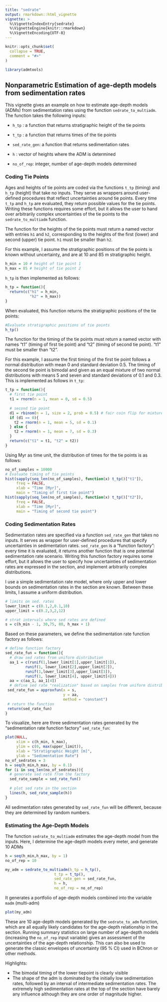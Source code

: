 ```yaml
---
title: "sedrate"
output: rmarkdown::html_vignette
vignette: >
  %\VignetteIndexEntry{sedrate}
  %\VignetteEngine{knitr::rmarkdown}
  %\VignetteEncoding{UTF-8}
---
```


```r
knitr::opts_chunk$set(
  collapse = TRUE,
  comment = "#>"
)
```

```r
library(admtools)
```

## Nonparametric Estimation of age-depth models from sedimentation rates

This vignette gives an example on how to estimate age-depth models (ADMs) from sedimentation rates using the function `sedrate_to_multiadm`. The function takes the following inputs:

-   `h_tp` : a function that returns stratigraphic height of the tie points

-   `t_tp` : a function that returns times of the tie points

-   `sed_rate_gen`: a function that returns sedimentation rates

-   `h` : vector of heights where the ADM is determined

-   `no_of_rep`: integer, number of age-depth models determined

### Coding Tie Points

Ages and heights of tie points are coded via the functions `t_tp` (timing) and `h_tp` (height) that take no inputs. They serve as wrappers around user-defined procedures that reflect uncertainties around tie points. Every time `t_tp` and `h_tp` are evaluated, they return possible values for the tie points. Writing these functions requires some effort, but it allows the user to hand over arbitrarily complex uncertainties of the tie points to the `sedrate_to_multiadm` function.

The function for the heights of the tie points must return a named vector with entries `h1` and `h2`, corresponding to the heights of the first (lower) and second (upper) tie point. `h1` must be smaller than `h2`.

For this example, I assume the stratigraphic positions of the tie points is known without uncertainty, and are at 10 and 85 m stratigraphic height.

```r
h_min = 10 # height of tie point 1
h_max = 85 # height of tie point 2
```

`h_tp` is then implemented as follows:

```r
h_tp = function(){
  return(c("h1" = h_min, 
           "h2" = h_max))
}
```

When evaluated, this function returns the stratigraphic positions of the tie points:

```r
#Evaluate stratigraphic positions of tie points
h_tp()
```

The function for the timing of the tie points must return a named vector with names "t1" (timing of first tie point) and "t2" (timing of second tie point). "t1" must be smaller than "t2".

For this example, I assume the first timing of the first tie point follows a normal distribution with mean 0 and standard deviation 0.5. The timing of the second tie point is bimodal and given as an equal mixture of two normal distributions with means 5 and seven and standard deviations of 0.1 and 0.3. This is implemented as follows in `t_tp`:

```r
t_tp = function(){
  # first tie point
  t1 = rnorm(n = 1, mean = 0, sd = 0.5)
  
  # second tie point
  d1 = rbinom(n = 1, size = 2, prob = 0.5) # fair coin flip for mixture
  if (d1 == 0){
    t2 = rnorm(n = 1, mean = 5, sd = 0.1)
  } else {
    t2 = rnorm(n = 1, mean = 7, sd = 0.3)
  }
  return(c("t1" = t1, "t2" = t2))
}
```

Using Myr as time unit, the distribution of times for the tie points is as follows:

```r
no_of_samples = 10000
# Evaluate timing of tie points
hist(sapply(seq_len(no_of_samples), function(x) t_tp()["t1"]),
     freq = FALSE,
     xlab = "Time [Myr]",
     main = "Timing of first tie point")
hist(sapply(seq_len(no_of_samples), function(x) t_tp()["t2"]),
     freq = FALSE,
     xlab = "Time [Myr]",
     main = "Timing of second tie point")

```

### Coding Sedimentation Rates

Sedimentation rates are specified via a function `sed_rate_gen` that takes no inputs. It serves as wrapper for user-defined procedures that specify uncertainties in sedimentation rates. `sed_rate_gen` is a "function factory": every time it is evaluated, it returns another function that is one potential sedimentation rate scenario. Writing this function factory requires some effort, but it allows the user to specify how uncertainties of sedimentation rates are expressed in the section, and implement arbitrarily complex distributions.

I use a simple sedimentation rate model, where only upper and lower bounds on sedimentation rates in the section are known. Between these limits, I assume a uniform distribution.

```r
# limits on sed. rates
lower_limit = c(0.1,2,0.1,10)
upper_limit = c(0.2,3,2,12)

# strat intervals where sed rates are defined
s = c(h_min - 1, 30,75, 80, h_max + 1)
```

Based on these parameters, we define the sedimentation rate function factory as follows:

```r
# define function factory
sed_rate_fun = function(){
  # draw sed rates from uniform distribution
  aa_1 = c(runif(1,lower_limit[1],upper_limit[1]),
         runif(1, lower_limit[2],upper_limit[2]),
         runif(1,lower_limit[3],upper_limit[3]),
         runif(1, lower_limit[4], upper_limit[4]))
  aa = c(aa_1, aa_1[4])
  # define sed rate "realization" based on samples from uniform distribution
 sed_rate_fun = approxfun(x = s,
                          y = aa,
                          method = "constant")
 # return the function
 return(sed_rate_fun)
}
```

To visualize, here are three sedimentation rates generated by the "sedimentation rate function factory" `sed_rate_fun`:

```r
plot(NULL,
     xlim = c(h_min, h_max),
     ylim = c(0, max(upper_limit)),
     xlab = "Stratigraphic Height [m]",
     ylab = "Sedimentation Rate")
no_of_sedrates = 3
h = seq(h_min,h_max, by = 0.1)
for (i in seq_len(no_of_sedrates)){
  # generate sed rate from the factory
  sed_rate_sample = sed_rate_fun()
  
  # plot sed rate in the section
  lines(h, sed_rate_sample(h))
}
```

All sedimentation rates generated by `sed_rate_fun` will be different, because they are determined by random numbers.

### Estimating the Age-Depth Models

The function `sedrate_to_multiadm` estimates the age-depth model from the inputs. Here, I determine the age-depth models every meter, and generate 10 ADMs

```r
h = seq(h_min,h_max, by = 1)
no_of_rep = 10
```

```R
my_adm = sedrate_to_multiadm(h_tp = h_tp(),
                      t_tp = t_tp(),
                      sed_rate_gen = sed_rate_fun,
                      h = h,
                      no_of_rep = no_of_rep)
```

It generates a portfolio of age-depth models combined into the variable `madm` (multi-adm)

```R
plot(my_adm)
```

These are 10 age-depth models generated by the `sedrate_to_adm` function, which are all equally likely candidates for the age-depth relationship in the section. Running summary statistics on large number of age-depth models (increasing the `no_of_rep` input variable) gives an assessment of the uncertainties of the age-depth relationship. This can also be used to generate the classic envelopes of uncertainty (95 % CI) used in BChron or other methods.

Highlights:

-   The bimodal timing of the lower tiepoint is clearly visible
-   The shape of the adm is dominated by the initially low sedimentation rates, followed by an interval of intermediate sedimentation rates. The extremely high sedimentation rates at the top of the section have barely any influence although they are one order of magnitude higher.
